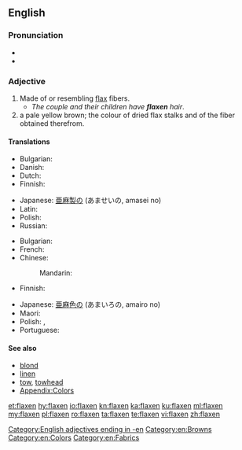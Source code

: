 ==English==

===Pronunciation===
* {{IPA|/ˈflæk.sən/|lang=en}}
* {{rhymes|æksən|lang=en}}

===Adjective===
{{head|en|adjective}}

# Made of or resembling [[flax]] fibers.
#* ''The couple and their children have '''flaxen''' hair''.
# a pale yellow brown; the colour of dried flax stalks and of the fiber obtained therefrom.
#: {{color panel|C2B280}}

====Translations====
{{trans-top|material}}
* Bulgarian: {{t+|bg|ленен|sc=Cyrl}}
* Danish: {{t|da|hørfarvet}}
* Dutch: {{t+|nl|vlaskleurig}}
* Finnish: {{t|fi|pellavainen}}
{{trans-mid}}
* Japanese: [[亜麻]][[製]]の (あませいの, amasei no)
* Latin: {{t|la|līneus}}
* Polish: {{t+|pl|lniany|m}}
* Russian: {{t+|ru|льняной|tr=l'njanój}}
{{trans-bottom}}

{{trans-top|colour}}
* Bulgarian: {{t+|bg|светложълт|sc=Cyrl}}
* French: {{t|fr|de lin}}
* Chinese:
*: Mandarin: {{t|cmn|亚麻色|sc=Hani}}
* Finnish: {{t|fi|pellavan värinen}}
{{trans-mid}}
* Japanese: [[亜麻]][[色]]の (あまいろの, amairo no)
* Maori: {{t|mi|kōrito}} {{qualifier|of hair}}
* Polish: {{t+|pl|lniany|m}}, {{t+|pl|jasnobrązowy|m}}
* Portuguese: {{t|pt|cor de linho|f}}
{{trans-bottom}}

====See also====
* [[blond]]
* [[linen]]
* [[tow]], [[towhead]]
* [[Appendix:Colors]]

[[Category:English adjectives ending in -en]]
[[Category:en:Browns]]
[[Category:en:Colors]]
[[Category:en:Fabrics]]

[[et:flaxen]]
[[hy:flaxen]]
[[io:flaxen]]
[[kn:flaxen]]
[[ka:flaxen]]
[[ku:flaxen]]
[[ml:flaxen]]
[[my:flaxen]]
[[pl:flaxen]]
[[ro:flaxen]]
[[ta:flaxen]]
[[te:flaxen]]
[[vi:flaxen]]
[[zh:flaxen]]